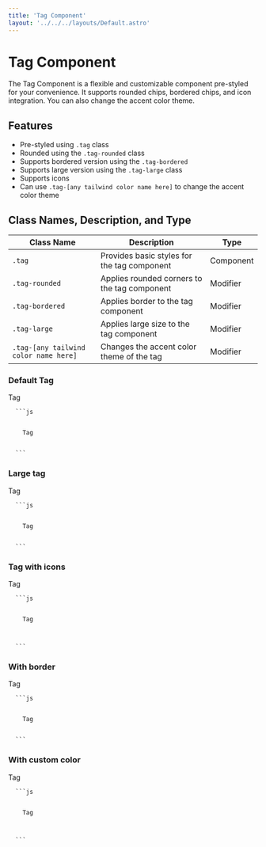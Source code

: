 ```yaml
---
title: 'Tag Component'
layout: '../../../layouts/Default.astro'
---
```



# Tag Component

The Tag Component is a flexible and customizable component pre-styled for your convenience. It supports rounded chips, bordered chips, and icon integration. You can also change the accent color theme.

## Features

- Pre-styled using `.tag` class
- Rounded using the `.tag-rounded` class
- Supports bordered version using the `.tag-bordered`
- Supports large version using the `.tag-large` class
- Supports icons
- Can use `.tag-[any tailwind color name here]` to change the accent color theme

## Class Names, Description, and Type

| Class Name                            | Description                                  | Type      |
| ------------------------------------- | -------------------------------------------- | --------- |
| `.tag`                                | Provides basic styles for the tag component  | Component |
| `.tag-rounded`                        | Applies rounded corners to the tag component | Modifier  |
| `.tag-bordered`                       | Applies border to the tag component          | Modifier  |
| `.tag-large`                          | Applies large size to the tag component      | Modifier  |
| `.tag-[any tailwind color name here]` | Changes the accent color theme of the tag    | Modifier  |

### Default Tag

<Preview>
  <div class='tag'>
    <span>Tag</span>
  </div>
</Preview>
<Code>
  ```js
  <div class='tag'>
    <span>Tag</span>
  </div>
  ```
</Code>

### Large tag

<Preview>
  <div class='tag tag-large'>
    <span>Tag</span>
  </div>
</Preview>
<Code>
  ```js
  <div class='tag tag-large'>
    <span>Tag</span>
  </div>
  ```
</Code>

### Tag with icons

<Preview>
  <div class='tag'>
    <span>Tag</span>
    <IconX />
  </div>
</Preview>
<Code>
  ```js
  <div class='tag'>
    <span>Tag</span>
    <IconX />
  </div>
  ```
</Code>

### With border

<Preview>
  <div class='tag  tag-bordered'>
    <span>Tag</span>
  </div>
</Preview>
<Code>
  ```js
  <div class='tag  tag-bordered'>
    <span>Tag</span>
  </div>
  ```
</Code>

### With custom color

<Preview>
  <div class='tag tag-primary'>
    <span>Tag</span>
    <IconX />
  </div>
</Preview>
<Code>
  ```js
  <div class='tag tag-primary'>
    <span>Tag</span>
    <IconX />
  </div>
  ```
</Code>
